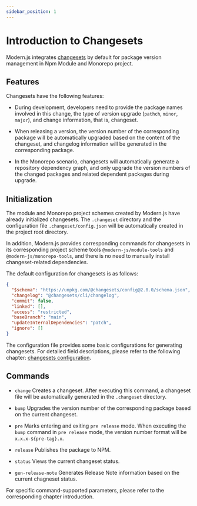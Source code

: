 ```yaml
---
sidebar_position: 1
---
```


# Introduction to Changesets

Modern.js integrates [changesets](https://github.com/changesets/changesets) by default for package version management in Npm Module and Monorepo project.

## Features

Changesets have the following features:

- During development, developers need to provide the package names involved in this change, the type of version upgrade (`pathch`, `minor`, `major`), and change information, that is, changeset.

- When releasing a version, the version number of the corresponding package will be automatically upgraded based on the content of the changeset, and changelog information will be generated in the corresponding package.

- In the Monorepo scenario, changesets will automatically generate a repository dependency graph, and only upgrade the version numbers of the changed packages and related dependent packages during upgrade.

## Initialization

The module and Monorepo project schemes created by Modern.js have already initialized changesets. The `.changeset` directory and the configuration file `.changeset/config.json` will be automatically created in the project root directory.

In addition, Modern.js provides corresponding commands for changesets in its corresponding project scheme tools `@modern-js/module-tools` and `@modern-js/monorepo-tools`, and there is no need to manually install changeset-related dependencies.

The default configuration for changesets is as follows:

```json title=".changeset/config.json"
{
  "$schema": "https://unpkg.com/@changesets/config@2.0.0/schema.json",
  "changelog": "@changesets/cli/changelog",
  "commit": false,
  "linked": [],
  "access": "restricted",
  "baseBranch": "main",
  "updateInternalDependencies": "patch",
  "ignore": []
}
```

The configuration file provides some basic configurations for generating changesets. For detailed field descriptions, please refer to the following chapter: [changesets configuration](/guides/topic-detail/changesets/config).

## Commands

- `change` Creates a changeset. After executing this command, a changeset file will be automatically generated in the `.changeset` directory.

- `bump` Upgrades the version number of the corresponding package based on the current changeset.

- `pre` Marks entering and exiting `pre release` mode. When executing the `bump` command in `pre release` mode, the version number format will be `x.x.x-${pre-tag}.x`.

- `release` Publishes the package to NPM.

- `status` Views the current changeset status.

- `gen-release-note` Generates Release Note information based on the current chagneset status.

For specific command-supported parameters, please refer to the corresponding chapter introduction.
